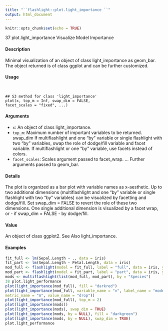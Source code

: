 ```yaml
---
title: "``flashlight::plot.light_importance ``"
output: html_document
---
```


```r
knitr::opts_chunk$set(echo = TRUE)
```

37
plot.light_importance Visualize Model Importance

#### Description

Minimal visualization of an object of class light_importance as geom_bar. The object returned
is of class ggplot and can be further customized.

#### Usage
<pre><code>

## S3 method for class 'light_importance'
plot(x, top_m = Inf, swap_dim = FALSE,
facet_scales = "fixed", ...)
</code></pre>

#### Arguments
* ``x``: An object of class light_importance.
* ``top_m``:  Maximum number of important variables to be returned.
swap_dim If multiflashlight and one "by" variable or single flashlight with two "by" variables,
swap the role of dodge/fill variable and facet variable. If multiflashlight
or one "by" variable, use facets instead of colors.
* ``facet_scales``: Scales argument passed to facet_wrap.
... Further arguments passed to geom_bar.

#### Details

The plot is organized as a bar plot with variable names as x-aesthetic. Up to two additional dimensions (multiflashlight and one "by" variable or single flashlight with two "by" variables) can be visualized by facetting and dodge/fill. Set swap_dim = FALSE to revert the role of these two dimensions.
One single additional dimension is visualized by a facet wrap, or - if swap_dim = FALSE - by
dodge/fill.

#### Value

An object of class ggplot2.
See Also
light_importance.

#### Examples
```r

fit_full <- lm(Sepal.Length ~ ., data = iris)
fit_part <- lm(Sepal.Length ~ Petal.Length, data = iris)
mod_full <- flashlight(model = fit_full, label = "full", data = iris, y = "Sepal.Length")
mod_part <- flashlight(model = fit_part, label = "part", data = iris, y = "Sepal.Length")
mods <- multiflashlight(list(mod_full, mod_part), by = "Species")
38 plot.light_performance
plot(light_importance(mod_full), fill = "darkred")
plot(light_importance(mod_full, variable_name = "v", label_name = "model",
metric_name = "m", value_name = "drop"))
plot(light_importance(mod_full), top_m = 2)
plot(light_importance(mods))
plot(light_importance(mods), swap_dim = TRUE)
plot(light_importance(mods, by = NULL), fill = "darkgreen")
plot(light_importance(mods, by = NULL), swap_dim = TRUE)
plot.light_performance
```

